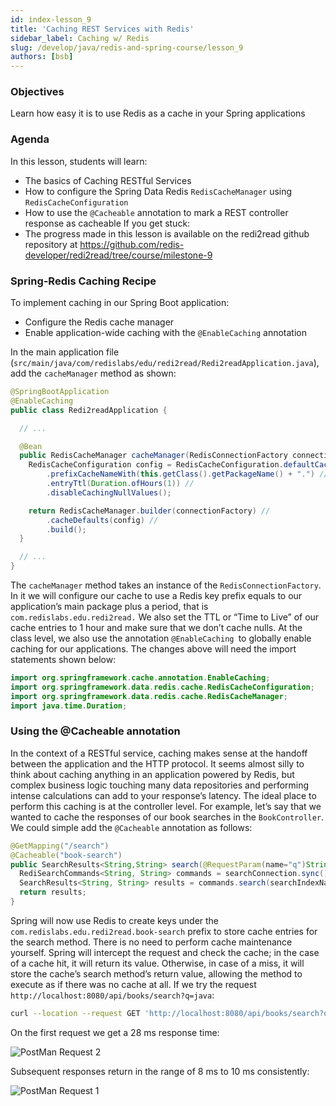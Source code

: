 ```yaml
---
id: index-lesson_9
title: 'Caching REST Services with Redis'
sidebar_label: Caching w/ Redis
slug: /develop/java/redis-and-spring-course/lesson_9
authors: [bsb]
---
```



<Authors frontMatter={frontMatter} />

### Objectives

Learn how easy it is to use Redis as a cache in your Spring applications

### Agenda

In this lesson, students will learn:

- The basics of Caching RESTful Services
- How to configure the Spring Data Redis `RedisCacheManager` using `RedisCacheConfiguration`
- How to use the `@Cacheable` annotation to mark a REST controller response as cacheable
  If you get stuck:
- The progress made in this lesson is available on the redi2read github repository at https://github.com/redis-developer/redi2read/tree/course/milestone-9

### Spring-Redis Caching Recipe

To implement caching in our Spring Boot application:

- Configure the Redis cache manager
- Enable application-wide caching with the `@EnableCaching` annotation

In the main application file (`src/main/java/com/redislabs/edu/redi2read/Redi2readApplication.java`), add the `cacheManager` method as shown:

```java
@SpringBootApplication
@EnableCaching
public class Redi2readApplication {

  // ...

  @Bean
  public RedisCacheManager cacheManager(RedisConnectionFactory connectionFactory) {
    RedisCacheConfiguration config = RedisCacheConfiguration.defaultCacheConfig() //
        .prefixCacheNameWith(this.getClass().getPackageName() + ".") //
        .entryTtl(Duration.ofHours(1)) //
        .disableCachingNullValues();

    return RedisCacheManager.builder(connectionFactory) //
        .cacheDefaults(config) //
        .build();
  }

  // ...
}
```

The `cacheManager` method takes an instance of the `RedisConnectionFactory`. In it we will configure our cache to use a Redis
key prefix equals to our application’s main package plus a period, that is `com.redislabs.edu.redi2read.`
We also set the TTL or “Time to Live” of our cache entries to 1 hour and make sure that we don’t cache nulls.
At the class level, we also use the annotation `@EnableCaching `to globally enable caching for our applications.
The changes above will need the import statements shown below:

```java
import org.springframework.cache.annotation.EnableCaching;
import org.springframework.data.redis.cache.RedisCacheConfiguration;
import org.springframework.data.redis.cache.RedisCacheManager;
import java.time.Duration;
```

### Using the @Cacheable annotation

In the context of a RESTful service, caching makes sense at the handoff between the application and the HTTP protocol.
It seems almost silly to think about caching anything in an application powered by Redis, but complex business logic
touching many data repositories and performing intense calculations can add to your response’s latency.
The ideal place to perform this caching is at the controller level. For example, let’s say that we wanted to cache
the responses of our book searches in the `BookController`. We could simple add the `@Cacheable` annotation as follows:

```java
@GetMapping("/search")
@Cacheable("book-search")
public SearchResults<String,String> search(@RequestParam(name="q")String query) {
  RediSearchCommands<String, String> commands = searchConnection.sync();
  SearchResults<String, String> results = commands.search(searchIndexName, query);
  return results;
}
```

Spring will now use Redis to create keys under the `com.redislabs.edu.redi2read.book-search` prefix to store cache entries for the search method.
There is no need to perform cache maintenance yourself. Spring will intercept the request and check the cache;
in the case of a cache hit, it will return its value. Otherwise, in case of a miss, it will store the cache’s search method’s return value,
allowing the method to execute as if there was no cache at all.
If we try the request `http://localhost:8080/api/books/search?q=java`:

```bash
curl --location --request GET 'http://localhost:8080/api/books/search?q=java'
```

On the first request we get a 28 ms response time:

![PostMan Request 2](./images/image2.png)

Subsequent responses return in the range of 8 ms to 10 ms consistently:

![PostMan Request 1](./images/image1.png)
